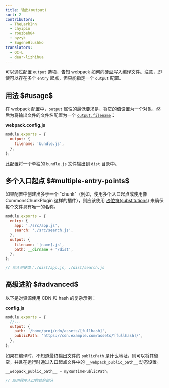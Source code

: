 ```yaml
---
title: 输出(output)
sort: 2
contributors:
  - TheLarkInn
  - chyipin
  - rouzbeh84
  - byzyk
  - EugeneHlushko
translators:
  - QC-L
  - dear-lizhihua
---
```


可以通过配置 `output` 选项，告知 webpack 如何向硬盘写入编译文件。注意，即使可以存在多个 `entry` 起点，但只能指定一个 `output` 配置。

## 用法 $#usage$

在 webpack 配置中，`output` 属性的最低要求是，将它的值设置为一个对象，然后为将输出文件的文件名配置为一个 [`output.filename`](/configuration/output/#outputfilename)：

**webpack.config.js**

```javascript
module.exports = {
  output: {
    filename: 'bundle.js',
  },
};
```

此配置将一个单独的 `bundle.js` 文件输出到 `dist` 目录中。

## 多个入口起点 $#multiple-entry-points$

如果配置中创建出多于一个 "chunk"（例如，使用多个入口起点或使用像 CommonsChunkPlugin 这样的插件），则应该使用 [占位符(substitutions)](/configuration/output#output-filename) 来确保每个文件具有唯一的名称。

```javascript
module.exports = {
  entry: {
    app: './src/app.js',
    search: './src/search.js',
  },
  output: {
    filename: '[name].js',
    path: __dirname + '/dist',
  },
};

// 写入到硬盘：./dist/app.js, ./dist/search.js
```

## 高级进阶 $#advanced$

以下是对资源使用 CDN 和 hash 的复杂示例：

**config.js**

```javascript
module.exports = {
  //...
  output: {
    path: '/home/proj/cdn/assets/[fullhash]',
    publicPath: 'https://cdn.example.com/assets/[fullhash]/',
  },
};
```

如果在编译时，不知道最终输出文件的 `publicPath` 是什么地址，则可以将其留空，并且在运行时通过入口起点文件中的 `__webpack_public_path__` 动态设置。

```javascript
__webpack_public_path__ = myRuntimePublicPath;

// 应用程序入口的其余部分
```
